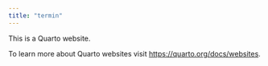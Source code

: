 ```yaml
---
title: "termin"
---
```


This is a Quarto website.

To learn more about Quarto websites visit <https://quarto.org/docs/websites>.

